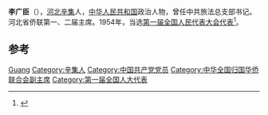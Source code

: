 '''李广臣'''（{{bd|1892年||1979年}}），[[河北|河北]][[辛集|辛集]]人，[[中华人民共和国|中华人民共和国]]政治人物，曾任中共旅法总支部书记。河北省侨联第一、二届主席。1954年，当选[[第一届全国人民代表大会代表名单|第一届全国人民代表大会代表]]<ref>{{cite book|author=全国人民代表大会常务委员会办公厅|title=中华人民共和国第一届全国人民代表大会代表名单|year=1955年|publisher=全国人民代表大会常务委员会办公厅|url=http://book.ucdrs.superlib.net/views/specific/2929/bookDetail.jsp?dxNumber=000005772167&d=546843D0AE2464CD1C95896344A85614&fenlei=04070402|access-date=2015-01-28|archive-date=2019-01-24|archive-url=https://web.archive.org/web/20190124105450/http://book.ucdrs.superlib.net/views/specific/2929/bookDetail.jsp?dxNumber=000005772167&d=546843D0AE2464CD1C95896344A85614&fenlei=04070402|dead-url=no}}</ref>。

== 参考 ==
{{reflist}}

{{中国政治人物小作品}}
{{中华全国归国华侨联合会第二届委员会}}

{{Authority control}}
{{DEFAULTSORT:Li李}}
[[Category:李姓|Guang]]
[[Category:辛集人|Category:辛集人]]
[[Category:中国共产党党员|Category:中国共产党党员]]
[[Category:中华全国归国华侨联合会副主席|Category:中华全国归国华侨联合会副主席]]
[[Category:第一届全国人大代表|Category:第一届全国人大代表]]